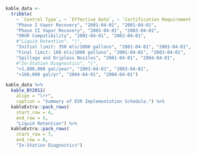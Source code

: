 ```r
kable_data <- 
  tribble(
    ~ `Control Type`, ~ `Effective Date`, ~ `Certification Requirement Date`,
    "Phase I Vapor Recovery", "2001-04-01", "2001-04-01",
    "Phase II Vapor Recovery", "2003-04-01", "2003-04-01",
    "ORVR Compatibility", "2001-04-01", "2003-04-01",
    #"Liquid Retention", "|",
    "Initial limit: 350 mls/1000 gallons", "2001-04-01", "2001-04-01",
    "Final limit: 100 mls/1000 gallons", "2001-04-01", "2003-04-01",
    "Spillage and Dripless Nozzles", "2001-04-01", "2004-04-01",
    #"In-Station Diagnostics", "|",
    ">1,800,000 gal/year", "2003-04-01", "2003-04-01",
    ">160,000 gal/yr", "2004-04-01", "2004-04-01")

kable_data %>%
  kable_BY2011(
    align = "lrr",
    caption = "Summary of EVR Implementation Schedule.") %>%
  kableExtra::pack_rows(
    start_row = 4,
    end_row = 5,
    "Liquid Retention") %>%
  kableExtra::pack_rows(
    start_row = 7,
    end_row = 8,
    "In-Station Diagnostics")
```